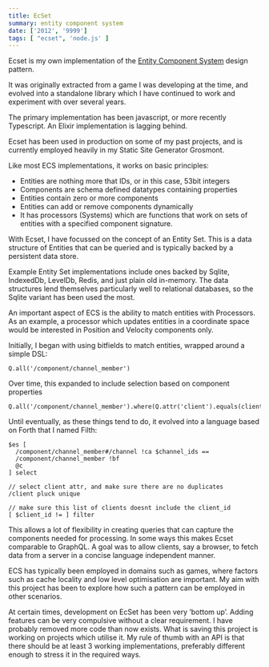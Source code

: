 ```yaml
---
title: EcSet
summary: entity component system
date: ['2012', '9999']
tags: [ "ecset", 'node.js' ]
---
```



Ecset is my own implementation of the 
[Entity Component System](https://github.com/SanderMertens/ecs-faq#what-is-ecs) 
design pattern.

It was originally extracted from a game I was developing at the time, and evolved into a 
standalone library which I have continued to work and experiment with over several years.

The primary implementation has been javascript, or more recently Typescript. An Elixir 
implementation is lagging behind.

Ecset has been used in production on some of my past projects, and is currently employed 
heavily in my Static Site Generator Grosmont.

Like most ECS implementations, it works on basic principles:

- Entities are nothing more that IDs, or in this case, 53bit integers
- Components are schema defined datatypes containing properties
- Entities contain zero or more components
- Entities can add or remove components dynamically
- It has processors (Systems) which are functions that work on sets of entities with a 
specified component signature.

With Ecset, I have focussed on the concept of an Entity Set. This is a data structure of 
Entities that can be queried and is typically backed by a persistent data store.

Example Entity Set implementations include ones backed by Sqlite, IndexedDb, LevelDb, 
Redis, and just plain old in-memory. The data structures lend themselves particularly well 
to relational databases, so the Sqlite variant has been used the most.


An important aspect of ECS is the ability to match entities with Processors. As an example, 
a processor which updates entities in a coordinate space would be interested in Position 
and Velocity components only. 

Initially, I began with using bitfields to match entities, wrapped around a simple DSL:

```
Q.all('/component/channel_member')
```

Over time, this expanded to include selection based on component properties

```
Q.all('/component/channel_member').where(Q.attr('client').equals(clientID))
```


Until eventually, as these things tend to do, it evolved into a language based on Forth 
that I named Filth:

```
$es [
  /component/channel_member#/channel !ca $channel_ids ==
  /component/channel_member !bf
  @c
] select

// select client attr, and make sure there are no duplicates
/client pluck unique 
                
// make sure this list of clients doesnt include the client_id
[ $client_id != ] filter
```

This allows a lot of flexibility in creating queries that can capture the components 
needed for processing. In some ways this makes Ecset comparable to GraphQL. A goal was 
to allow clients, say a browser, to fetch data from a server in a concise language independent manner.

ECS has typically been employed in domains such as games, where factors such as cache 
locality and low level optimisation are important. My aim with this project has been to 
explore how such a pattern can be employed in other scenarios.






At certain times, development on EcSet has been very ‘bottom up’. Adding features can 
be very compulsive without a clear requirement. I have probably removed more code than 
now exists. What is saving this project is working on projects which utilise it. My rule 
of thumb with an API is that there should be at least 3 working implementations, preferably 
different enough to stress it in the required ways.